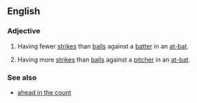 ==English==

===Adjective===
{{en-adj|head=[[behind]] in the [[count]]|-}}

# {{baseball|of a [[pitcher]]}} Having fewer [[strike]]s than [[ball]]s against a [[batter]] in an [[at-bat]].
# {{baseball|of a [[batter]]}} Having more [[strike]]s than [[ball]]s against a [[pitcher]] in an [[at-bat]].

===See also===
* [[ahead in the count]]